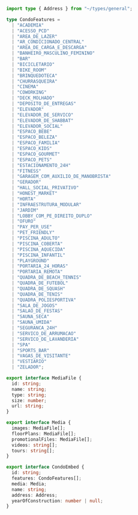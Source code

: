``` ts filename="condo.d.ts" copy
import type { Address } from "~/types/general";

type CondoFeatures =
  | "ACADEMIA"
  | "ACESSO_PCD"
  | "AREA_DE_LAZER"
  | "AR_CONDICIONADO_CENTRAL"
  | "AREA_DE_CARGA_E_DESCARGA"
  | "BANHEIRO_MASCULINO_FEMININO"
  | "BAR"
  | "BICICLETARIO"
  | "BIKE_ROOM"
  | "BRINQUEDOTECA"
  | "CHURRASQUEIRA"
  | "CINEMA"
  | "COWORKING"
  | "DECK_MOLHADO"
  | "DEPOSITO_DE_ENTREGAS"
  | "ELEVADOR"
  | "ELEVADOR_DE_SERVICO"
  | "ELEVADOR_DE_SHABBAT"
  | "ELEVADOR_SOCIAL"
  | "ESPACO_BEBE"
  | "ESPACO_BELEZA"
  | "ESPACO_FAMILIA"
  | "ESPACO_KIDS"
  | "ESPACO_GOURMET"
  | "ESPACO_PETS"
  | "ESTACIONAMENTO_24H"
  | "FITNESS"
  | "GARAGEM_COM_AUXILIO_DE_MANOBRISTA"
  | "GERADOR"
  | "HALL_SOCIAL_PRIVATIVO"
  | "HONEST_MARKET"
  | "HORTA"
  | "INFRAESTRUTURA_MODULAR"
  | "JARDIM"
  | "LOBBY_COM_PE_DIREITO_DUPLO"
  | "OFURO"
  | "PAY_PER_USE"
  | "PET_FRIENDLY"
  | "PISCINA_ADULTO"
  | "PISCINA_COBERTA"
  | "PISCINA_AQUECIDA"
  | "PISCINA_INFANTIL"
  | "PLAYGROUND"
  | "PORTARIA_24_HORAS"
  | "PORTARIA_REMOTA"
  | "QUADRA_DE_BEACH_TENNIS"
  | "QUADRA_DE_FUTEBOL"
  | "QUADRA_DE_SQUASH"
  | "QUADRA_DE_TENIS"
  | "QUADRA_POLIESPORTIVA"
  | "SALA_DE_JOGOS"
  | "SALAO_DE_FESTAS"
  | "SAUNA_SECA"
  | "SAUNA_UMIDA"
  | "SEGURANCA_24H"
  | "SERVICO_DE_ARRUMACAO"
  | "SERVICO_DE_LAVANDERIA"
  | "SPA"
  | "SPORTS_BAR"
  | "VAGAS_DE_VISITANTE"
  | "VESTIARIO"
  | "ZELADOR";

export interface MediaFile {
  id: string;
  name: string;
  type: string;
  size: number;
  url: string;
}

export interface Media {
  images: MediaFile[];
  floorPlans: MediaFile[];
  promotionalFiles: MediaFile[];
  videos: string[];
  tours: string[];
}

export interface CondoEmbed {
  id: string;
  features: CondoFeatures[];
  media: Media;
  name: string;
  address: Address;
  yearOfConstruction: number | null;
}
```
